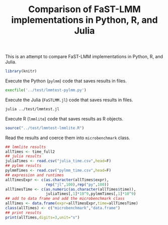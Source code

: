 % Comparison of FaST-LMM implementations in Python, R, and Julia

This is an attempt to compare FaST-LMM implementations in Python, R,
and Julia.

```r
library(knitr)
```

Execute the Python (`pylmm`) code that saves results in files.

```python
execfile('../test/lmmtest-pylmm.py')
```
Execute the Julia (`FaSTLMM.jl`) code that saves results in files.

```sh
julia ../test/lmmtest.jl
```
Execute R (`lmmlite`) code that saves results as R objects.

```r
source("../test/lmmtest-lmmlite.R")
```

Read the results and coerce them into `microbenchmark` class.

```r
## lmmlite results
allTimes <- time_full2
## julia results
juliaTimes <- read.csv("julia_time.csv",head=F)
## pylmm results
pylmmTimes <- read.csv("pylmm_time.csv",head=F)
## expression and runtimes 
allTimesExpr <- c(as.character(allTimes$expr),
                  rep("jl",100),rep("py",100))
allTimesTime <- c(as.numeric(as.character(allTimes$time)),
                  juliaTimes[,1]*10^9,pylmmTimes[,1]*10^9)
## add to data frame and add the microbenchmark class
allTimes <- data.frame(expr=allTimesExpr,time=allTimesTime)
class(allTimes) <- c("microbenchmark","data.frame")
## print results
print(allTimes,digits=3,unit="s")
```
